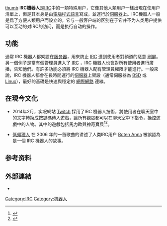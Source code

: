 {{roughtranslation|time=2016-02-15T08:08:41+00:00}}
{{copyedit|time=2014-02-20T09:51:58+00:00}}
[[image:IrcBot.png|thumb]]
'''IRC機器人'''是[[IRC|IRC]]中的一類特殊用户，它像其他人類用户一樣出現在使用户清單上，但是其本身是由[[電腦程式語言|電腦程式語言]]寫成，並運行於[[伺服器|伺服器]]上。IRC機器人一般是爲了方便人類用户而設立的，它与一般客户端的区别在于它并不为人类用户提供可以互动的对IRC的访问，而是执行自动的操作。

== 功能 ==
通常 IRC 機器人都架設在[[服务器|服务器]]，用來防止 [[IRC|IRC]] 遭到使用者對頻道的惡意 [[刷屏|刷屏]]。 另一個例子是當有個管理員進入了  [[IRC|IRC]] ，IRC 機器人也會對所有使用者進行廣播，告知他們。有許多功能必須將 IRC 機器人配有管理員權限才能進行。一般來說，IRC 機器人都會在長時間運行的[[伺服器|伺服器]]上架設（通常伺服器為 [[BSD|BSD]] 或 [[Linux|Linux]]），最好的基礎是快速與穩定的 [[網際網路|網際網路]] 連線。

== 在現今文化 ==
* 2014年2月，实况網站 [[Twitch|Twitch]] 採用了IRC 機器人技術，將使用者在聊天室中的文字轉換成按鍵碼傳入遊戲，讓所有觀眾都可以在聊天室中下指令，操控遊戲中的人物。其中的遊戲包括[[馬力歐|馬力歐]]與[[神奇寶貝|神奇寶貝]]<ref>{{cite web|url=https://www.twitch.tv/twitchplayspokemon|title=Twitch|website=Twitch|accessdate=2019-01-01|archive-date=2018-12-29|archive-url=https://web.archive.org/web/20181229144349/https://www.twitch.tv/twitchplayspokemon|dead-url=no}}</ref><ref>{{cite web|url=https://www.twitch.tv/twitchplayssmb|title=Twitch|website=Twitch|accessdate=2019-01-01|archive-date=2019-01-01|archive-url=https://web.archive.org/web/20190101194044/https://www.twitch.tv/twitchplayssmb|dead-url=no}}</ref>。

* [[低頻獵人|低頻獵人]] 在 2006 年的一首歌曲的讲述了人类IRC用户 [[Boten_Anna|Boten Anna]] 被誤認為是一個 IRC 機器人的故事。

== 参考资料 ==
{{reflist}}

== 外部連結 ==
* {{dmoz|Computers/Software/Internet/Clients/Chat/IRC/Bots|IRC Bots}}

{{IRC footer}}

[[Category:IRC|Category:IRC]]
[[Category:机器人|Category:机器人]]